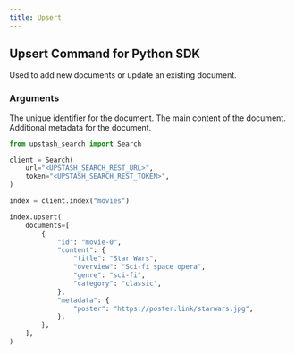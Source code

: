 ```yaml
---
title: Upsert
---
```


## Upsert Command for Python SDK

Used to add new documents or update an existing document.

### Arguments

<ResponseField name="Documents" type="List[Document]" required>
  <Expandable defaultOpen="true">
    <ResponseField name="id" type="string | int" required>
      The unique identifier for the document.
    </ResponseField>
    <ResponseField name="content" type="dict" required>
      The main content of the document.
    </ResponseField>
    <ResponseField name="metadata" type="dict">
      Additional metadata for the document.
    </ResponseField>
  </Expandable>
</ResponseField>

<RequestExample>

```python
from upstash_search import Search

client = Search(
    url="<UPSTASH_SEARCH_REST_URL>",
    token="<UPSTASH_SEARCH_REST_TOKEN>",
)

index = client.index("movies")

index.upsert(
    documents=[
        {
            "id": "movie-0",
            "content": {
                "title": "Star Wars",
                "overview": "Sci-fi space opera",
                "genre": "sci-fi",
                "category": "classic",
            },
            "metadata": {
                "poster": "https://poster.link/starwars.jpg",
            },
        },
    ],
)
```

</RequestExample>
